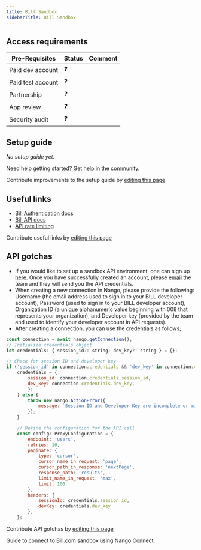 ```yaml
---
title: Bill Sandbox
sidebarTitle: Bill Sandbox
---
```



<Overview />
<PreBuiltTooling />
<PreBuiltUseCases />

## Access requirements
| Pre-Requisites | Status | Comment|
| - | - | - |
| Paid dev account | ❓ |  |
| Paid test account | ❓ |  |
| Partnership | ❓ | |
| App review | ❓ |  |
| Security audit | ❓ | |


## Setup guide

_No setup guide yet._

<Tip>Need help getting started? Get help in the [community](https://nango.dev/slack).</Tip>

<Note>Contribute improvements to the setup guide by [editing this page](https://github.com/nangohq/nango/tree/master/docs/integrations/all/bill-sandbox.mdx)</Note>


## Useful links

-   [Bill Authentication docs](https://developer.bill.com/docs/api-sandbox-sign-in)
-   [Bill API docs](https://developer.bill.com/reference)
-   [API rate limiting](https://developer.bill.com/docs/api-rate-limits)

<Note>Contribute useful links by [editing this page](https://github.com/nangohq/nango/tree/master/docs/integrations/all/bill-sandbox.mdx)</Note>

## API gotchas

- If you would like to set up a sandbox API environment, one can sign up [here](https://www-test.bill.com/signup?env=stage). Once you have successfully created an account, please [email](mailto:developerprogram@hq.bill.com) the team and they will send you the API credentials.
- When creating a new connection in Nango, please provide the following: Username (the email address used to sign in to your BILL developer account), Password (used to sign in to your BILL developer account), Organization ID (a unique alphanumeric value beginning with 008 that represents your organization), and Developer key (provided by the team and used to identify your developer account in API requests).
- After creating a connection, you can use the credentials as follows;
```js
const connection = await nango.getConnection();
// Initialize credentials object
let credentials: { session_id?: string; dev_key?: string } = {};

// Check for session ID and developer key
if ('session_id' in connection.credentials && 'dev_key' in connection.credentials) {
    credentials = {
        session_id: connection.credentials.session_id,
        dev_key: connection.credentials.dev_key,
        };
    } else {
        throw new nango.ActionError({
            message: `Session ID and Developer Key are incomplete or missing`
        });
    }

    // Define the configuration for the API call
    const config: ProxyConfiguration = {
        endpoint: 'users',
        retries: 10,
        paginate: {
            type: 'cursor',
            cursor_name_in_request: 'page',
            cursor_path_in_response: 'nextPage',
            response_path: 'results',
            limit_name_in_request: 'max',
            limit: 100
        },
        headers: {
            sessionId: credentials.session_id,
            devKey: credentials.dev_key
        },
    };
```

<Note>Contribute API gotchas by [editing this page](https://github.com/nangohq/nango/tree/master/docs/integrations/all/bill-sandbox.mdx)</Note>

<Card title="Connect to Bill.com" icon="link" href="/integrations/all/bill-sandbox/connect" horizontal>
  Guide to connect to Bill.com sandbox using Nango Connect.
</Card>
